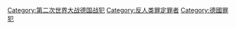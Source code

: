 [[Category:第二次世界大战德国战犯|Category:第二次世界大战德国战犯]]
[[Category:反人类罪定罪者|Category:反人类罪定罪者]]
[[Category:德國罪犯|Category:德國罪犯]]